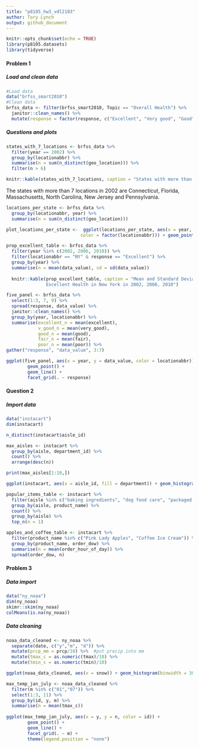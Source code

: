 ```yaml
---
title: "p8105_hw3_vdl2103"
author: Tory Lynch
output: github_document
---
```


```r
knitr::opts_chunk$set(echo = TRUE)
library(p8105.datasets)
library(tidyverse)
```

#### Problem 1

##### Load and clean data 
```r
#Load data
data("brfss_smart2010")
#Clean data  
brfss_data <- filter(brfss_smart2010, Topic == "Overall Health") %>% 
  janitor::clean_names() %>% 
  mutate(response = factor(response, c("Excellent", "Very good", "Good", "Fair", "Poor")))
```

##### Questions and plots 
```r
states_with_7_locations <- brfss_data %>%
  filter(year == 2002) %>% 
  group_by(locationabbr) %>% 
  summarise(n = sum(n_distinct(geo_location))) %>% 
  filter(n > 6)

knitr::kable(states_with_7_locations, caption = "States with more than 7 locations in 2002")
```

The states with more than 7 locations in 2002 are Connecticut, Florida, Massachusetts, North Carolina, New Jersey and Pennsylvania. 

```r
locations_per_state <- brfss_data %>%
  group_by(locationabbr, year) %>% 
  summarise(n = sum(n_distinct(geo_location))) 

plot_locations_per_state <-  ggplot(locations_per_state, aes(x = year, y = n, group = locationabbr, 
                            color = factor(locationabbr))) + geom_point() + geom_line()
```


```r
prop_excellent_table <- brfss_data %>% 
  filter(year %in% c(2002, 2006, 2010)) %>% 
  filter(locationabbr == "NY" & response == "Excellent") %>% 
  group_by(year) %>% 
  summarise(n = mean(data_value), sd = sd(data_value))
  
  knitr::kable(prop_excellent_table, caption = "Mean and Standard Deviation of Respondents Reporting 
               Excellent Health in New York in 2002, 2006, 2010")
```

```r
five_panel <- brfss_data %>% 
  select(1:3, 7, 9) %>% 
  spread(response, data_value) %>% 
  janitor::clean_names() %>% 
  group_by(year, locationabbr) %>% 
  summarise(excellent_n = mean(excellent), 
            v_good_n = mean(very_good), 
            good_n = mean(good), 
            fair_n = mean(fair), 
            poor_n = mean(poor)) %>% 
gather("response", "data_value", 3:7)

ggplot(five_panel, aes(x = year, y = data_value, color = locationabbr)) + 
        geom_point() + 
        geom_line() + 
        facet_grid(. ~ response)
```


#### Question 2 

##### Import data
```r
data("instacart")
dim(instacart)
```

```r
n_distinct(instacart$aisle_id)

max_aisles <- instacart %>% 
  group_by(aisle, department_id) %>% 
  count() %>% 
  arrange(desc(n))

print(max_aisles[1:10,])

ggplot(instacart, aes(x = aisle_id, fill = department)) + geom_histogram(position = "dodge", binwidth = 30)
```

```r
popular_items_table <- instacart %>% 
  filter(aisle %in% c("baking ingredients", "dog food care", "packaged vegetables fruits")) %>% 
  group_by(aisle, product_name) %>% 
  count() %>% 
  group_by(aisle) %>% 
  top_n(n = 1)
```

```r
apples_and_coffee_table <- instacart %>% 
  filter(product_name %in% c("Pink Lady Apples", "Coffee Ice Cream")) %>% 
  group_by(product_name, order_dow) %>% 
  summarise(n = mean(order_hour_of_day)) %>% 
  spread(order_dow, n)
```

#### Problem 3 

##### Data import
```r
data("ny_noaa")
dim(ny_noaa)
skimr::skim(ny_noaa)
colMeans(is.na(ny_noaa))
```

##### Data cleaning 
```r
noaa_data_cleaned <- ny_noaa %>% 
  separate(date, c("y","m", "d")) %>% 
  mutate(prcp_mm = prcp/10) %>%  #put precip into mm 
  mutate(tmax_c = as.numeric(tmax)/10) %>% 
  mutate(tmin_c = as.numeric(tmin)/10)

ggplot(noaa_data_cleaned, aes(x = snow)) + geom_histogram(binwidth = 30) + xlim(c(0,1000))
```

```r
max_temp_jan_july <- noaa_data_cleaned %>% 
  filter(m %in% c("01","07")) %>% 
  select(1:3, 11) %>% 
  group_by(id, y, m) %>% 
  summarise(n = mean(tmax_c)) 
  
ggplot(max_temp_jan_july, aes(x = y, y = n, color = id)) + 
        geom_point() + 
        geom_line() + 
        facet_grid(. ~ m) + 
        theme(legend.position = "none")
  
```



